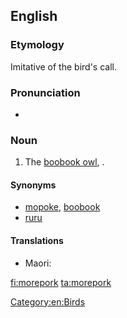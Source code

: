 ==English==
{{rfi}}
{{wikipedia}}
{{wikispecies|Ninox}}
===Etymology===
Imitative of the bird's call.

===Pronunciation===
*{{a|UK}} {{IPA|/ˈmɔːpɔːk/}}

===Noun===
{{en-noun}}

# {{cx|chiefly|_|NZ|lang=en}} The [[boobook owl]], {{taxlink|Ninox novaeseelandiae|species}}. {{defdate|from 19th c.}}

====Synonyms====
* [[mopoke]], [[boobook]]
* [[ruru]] {{context|Maori}}

====Translations====
{{trans-top|owl}}
* Maori: {{t|mi|ruru}}
{{trans-mid}}
{{trans-bottom}}

[[Category:en:Birds]]

[[fi:morepork]]
[[ta:morepork]]